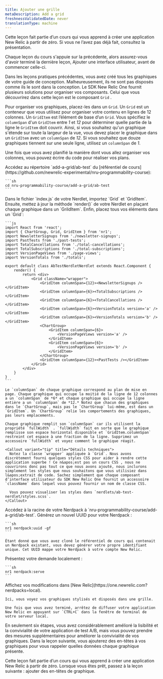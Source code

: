 ```yaml
---
title: Ajouter une grille
metaDescription: Add a grid
freshnessValidatedDate: never
translationType: machine
---
```


<Callout variant="tip">
  Cette leçon fait partie d’un cours qui vous apprend à créer une application New Relic à partir de zéro. Si vous ne l’avez pas déjà fait, consultez la présentation.

  Chaque leçon du cours s&apos;appuie sur la précédente, alors assurez-vous d&apos;avoir terminé la dernière leçon, Ajouter une interface utilisateur, avant de commencer celle-ci.
</Callout>

Dans les leçons pratiques précédentes, vous avez créé tous les graphiques de votre guide de conception. Malheureusement, ils ne sont pas disposés comme ils le sont dans la conception. Le SDK New Relic One fournit plusieurs solutions pour organiser vos composants. Celui que vous découvrirez dans cette leçon est le composant `Grid` .

Pour organiser vos graphiques, placez-les dans un `Grid`. Un `Grid` est un conteneur que vous utilisez pour organiser votre contenu en lignes de 12 colonnes. Un `GridItem` est l’élément de base d’un `Grid`. Vous spécifiez le `columnSpan` d&apos;un `GridItem` entre *1* et *12* pour déterminer quelle partie de la ligne le `GridItem` doit couvrir. Ainsi, si vous souhaitez qu&apos;un graphique s&apos;étende sur toute la largeur de la vue, vous devez placer le graphique dans un `GridItem` avec un `columnSpan` de *12*. Si vous souhaitez que douze graphiques tiennent sur une seule ligne, utilisez un `columnSpan` de *1*.

Une fois que vous avez planifié la manière dont vous allez organiser vos colonnes, vous pouvez écrire du code pour réaliser vos plans.

<Steps>
  <Step>
    Accédez au répertoire `add-a-grid/ab-test` du [référentiel de cours](https://github.com/newrelic-experimental/nru-programmability-course):

    ```sh
    cd nru-programmability-course/add-a-grid/ab-test
    ```
  </Step>

  <Step>
    Dans le fichier `index.js` de votre Nerdlet, importez `Grid` et `GridItem`. Ensuite, mettez à jour la méthode `render()` de votre Nerdlet en plaçant chaque graphique dans un `GrildItem`. Enfin, placez tous vos éléments dans un `Grid`:

    ```js
    import React from 'react';
    import { ChartGroup, Grid, GridItem } from 'nr1';
    import NewsletterSignups from './newsletter-signups';
    import PastTests from './past-tests';
    import TotalCancellations from './total-cancellations';
    import TotalSubscriptions from './total-subscriptions';
    import VersionPageViews from './page-views';
    import VersionTotals from './totals';

    export default class AbTestNerdletNerdlet extends React.Component {
        render() {
            return <div>
                <Grid className="wrapper">
                    <GridItem columnSpan={12}><NewsletterSignups /></GridItem>
                    <GridItem columnSpan={6}><TotalSubscriptions /></GridItem>
                    <GridItem columnSpan={6}><TotalCancellations /></GridItem>
                    <GridItem columnSpan={6}><VersionTotals version='a' /></GridItem>
                    <GridItem columnSpan={6}><VersionTotals version='b' /></GridItem>
                    <ChartGroup>
                        <GridItem columnSpan={6}>
                            <VersionPageViews version='a' />
                        </GridItem>
                        <GridItem columnSpan={6}>
                            <VersionPageViews version='b' />
                        </GridItem>
                    </ChartGroup>
                    <GridItem columnSpan={12}><PastTests /></GridItem>
                </Grid>
            </div>
        }
    }
    ```

    Le `columnSpan` de chaque graphique correspond au plan de mise en page. Chaque graphique qui occupe la moitié de la ligne de 12 colonnes a un `columnSpan` de *6* et chaque graphique qui occupe la ligne entière a un `columnSpan` de *12.* Notez que chacun des graphiques dans le `ChartGroup`, mais pas le `ChartGroup` lui-même, est dans un `GridItem`. Un `ChartGroup` relie les comportements des graphiques, pas leurs emplacements.

    Chaque graphique remplit son `columnSpan` car ils utilisent la propriété `fullWidth` . `fullWidth` fait en sorte que le graphique remplisse son espace horizontal disponible et `GridItem.columnSpan` restreint cet espace à une fraction de la ligne. Supprimez un accessoire `fullWidth` et voyez comment le graphique réagit.

    <Callout variant="tip" title="Détails techniques">
      Notez la classe `wrapper` appliquée à `Grid`. Nous avons discrètement fourni quelques styles CSS pour aider à rendre cette application superbe ! Ce n&apos;est pas un cours CSS , nous ne couvrirons donc pas tout ce que nous avons ajouté, nous inclurons simplement les styles que nous souhaitons que vous utilisiez dans l&apos;extrait de code. Sachez simplement que chaque composant d’interface utilisateur du SDK New Relic One fournit un accessoire `className` dans lequel vous pouvez fournir un nom de classe CSS.

      Vous pouvez visualiser les styles dans `nerdlets/ab-test-nerdlet/styles.scss`.
    </Callout>
  </Step>

  <Step>
    Accédez à la racine de votre Nerdpack à `nru-programmability-course/add-a-grid/ab-test`.
  </Step>

  <Step>
    Générez un nouvel UUID pour votre Nerdpack :

    ```sh
    nr1 nerdpack:uuid -gf
    ```

    Étant donné que vous avez cloné le référentiel de cours qui contenait un Nerdpack existant, vous devez générer votre propre identifiant unique. Cet UUID mappe votre Nerdpack à votre compte New Relic.
  </Step>

  <Step>
    Présentez votre demande localement :

    ```sh
    nr1 nerdpack:serve
    ```
  </Step>

  <Step>
    Affichez vos modifications dans [New Relic](https://one.newrelic.com?nerdpacks=local).

    Ici, vous voyez vos graphiques stylisés et disposés dans une grille.

    Une fois que vous avez terminé, arrêtez de diffuser votre application New Relic en appuyant sur `CTRL+C` dans la fenêtre de terminal de votre serveur local.
  </Step>
</Steps>

En seulement six étapes, vous avez considérablement amélioré la lisibilité et la convivialité de votre application de test A/B, mais vous pouvez prendre des mesures supplémentaires pour améliorer la convivialité de vos graphiques. Dans la leçon suivante, vous ajouterez des en-têtes à vos graphiques pour vous rappeler quelles données chaque graphique présente.

<Callout variant="course">
  Cette leçon fait partie d’un cours qui vous apprend à créer une application New Relic à partir de zéro. Lorsque vous êtes prêt, passez à la leçon suivante : ajouter des en-têtes de graphique.
</Callout>